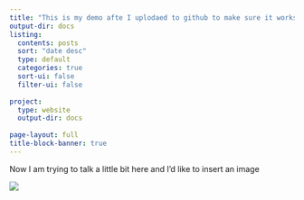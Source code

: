 ```yaml
---
title: "This is my demo afte I uplodaed to github to make sure it works"
output-dir: docs
listing:
  contents: posts
  sort: "date desc"
  type: default
  categories: true
  sort-ui: false
  filter-ui: false
  
project:
  type: website
  output-dir: docs
  
page-layout: full
title-block-banner: true
---
```


Now I am trying to talk a little bit here and I'd like to insert an image

![](images/lamby.png)

